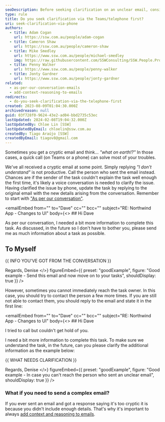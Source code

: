 ```yaml
---
seoDescription: Before seeking clarification on an unclear email, consider initiating a phone call or Teams conversation to resolve any misunderstandings.
type: rule
title: Do you seek clarification via the Teams/telephone first?
uri: seek-clarification-via-phone
authors:
  - title: Adam Cogan
    url: https://ssw.com.au/people/adam-cogan
  - title: Cameron Shaw
    url: https://ssw.com.au/people/cameron-shaw
  - title: Mike Smedley
    url: https://www.ssw.com.au/people/michael-smedley
    img: https://raw.githubusercontent.com/SSWConsulting/SSW.People.Profiles/main/Michael-Smedley/Images/Michael-Smedley-Profile.jpg
  - title: Penny Walker
    url: https://www.ssw.com.au/people/penny-walker
  - title: Jonty Gardner
    url: https://www.ssw.com.au/people/jonty-gardner
related:
  - as-per-our-conversation-emails
  - add-context-reasoning-to-emails
redirects:
  - do-you-seek-clarification-via-the-telephone-first
created: 2023-08-09T01:04:30.000Z
archivedreason: null
guid: 03f728f0-9624-43e2-ad04-bbd2735c53ec
lastUpdated: 2024-02-08T19:04:32.000Z
lastUpdatedBy: Chloe Lin [SSW]
lastUpdatedByEmail: chloelin@ssw.com.au
createdBy: Tiago Araújo [SSW]
createdByEmail: tiagov8@gmail.com
---
```


Sometimes you get a cryptic email and think... _"what on earth!?"_ In those cases, a quick call (on Teams or a phone) can solve most of your troubles.

We've all received a cryptic email at some point. Simply replying _"I don't understand"_ is not productive. Call the person who sent the email instead. Chances are if the sender of the task couldn't explain the task well enough the first time, it's likely a voice conversation is needed to clarify the issue.
Having clarified the issue by phone, update the task by replying to the original email with the new details arising from the conversation. Remember to start with ["As per our conversation"](/as-per-our-conversation-emails).

<emailEmbed
  from=""
  to="Dave"
  cc=""
  bcc=""
  subject="RE: Northwind App - Changes to UI"
  body={<>
    ## Hi Dave

As per our conversation, I needed a bit more information to complete this task. As discussed, in the future so I don't have to bother you, please send me as much information about a task as possible.

## To Myself

&#123;&#123; INFO YOU'VE GOT FROM THE CONVERSATION &#125;&#125;

Regards,
Denise
  </>}
  figureEmbed={{
    preset: "goodExample",
    figure: "Good example - Send this email and now move on to your tasks",
    shouldDisplay: true
  }}
/>

However, sometimes you cannot immediately reach the task owner. In this case, you should try to contact the person a few more times. If you are still not able to contact them, you should reply to the email and state it in the first line:

<emailEmbed
  from=""
  to="Dave"
  cc=""
  bcc=""
  subject="RE: Northwind App - Changes to UI"
  body={<>
    ## Hi Dave

I tried to call but couldn't get hold of you.

I need a bit more information to complete this task. To make sure we understand the task, in the future, can you please clarify the additional information as the example below:

&#123;&#123; WHAT NEEDS CLARIFICATION &#125;&#125;

Regards,
Denise
  </>}
  figureEmbed={{
    preset: "goodExample",
    figure: "Good example - In case you can't reach the person who sent an unclear email",
    shouldDisplay: true
  }}
/>

### What if you need to send a complex email?

If you ever sent an email and got a response saying it's too cryptic it is because you didn't include enough details. That's why it's important to always [add context and reasoning to emails](/do-you-add-context-reasoning-to-your-emails).
